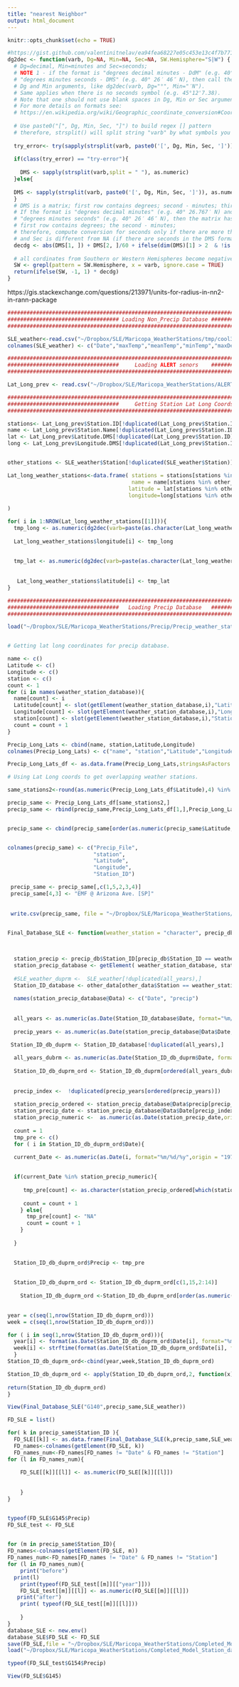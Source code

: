 ```yaml
---
title: "nearest Neighbor"
output: html_document
---
```


```r
knitr::opts_chunk$set(echo = TRUE)
```
```r
#https://gist.github.com/valentinitnelav/ea94fea68227e05c453e13c4f7b7716b
dg2dec <- function(varb, Dg=NA, Min=NA, Sec=NA, SW.Hemisphere="S|W") {
  # Dg=decimal, Min=minutes and Sec=seconds; 
  # NOTE 1 - if the format is "degrees decimal minutes - DdM" (e.g. 40° 26.767′ N) and not 
  # "degrees minutes seconds - DMS" (e.g. 40° 26′ 46″ N), then call the function only with 
  # Dg and Min arguments, like dg2dec(varb, Dg="°", Min="′N"). 
  # Same applies when there is no seconds symbol (e.g. 45°12'7.38).
  # Note that one should not use blank spaces in Dg, Min or Sec arguments (will return NA).
  # For more details on formats see: 
  # https://en.wikipedia.org/wiki/Geographic_coordinate_conversion#Coordinate_format_conversion
  
  # Use paste0("[", Dg, Min, Sec, "]") to build regex [] pattern
  # therefore, strsplit() will split string "varb" by what symbols you give to Dg, Min, Sec
  
  try_error<- try(sapply(strsplit(varb, paste0('[', Dg, Min, Sec, ']')), as.numeric))
  
  if(class(try_error) == "try-error"){
    
    DMS <- sapply(strsplit(varb,split = " "), as.numeric)
  }else{
 
  DMS <- sapply(strsplit(varb, paste0('[', Dg, Min, Sec, ']')), as.numeric)
  }
  # DMS is a matrix; first row contains degrees; second - minutes; third - seconds.
  # If the format is "degrees decimal minutes" (e.g. 40° 26.767′ N) and not 
  # "degrees minutes seconds" (e.g. 40° 26′ 46″ N), then the matrix has only two valid rows: 
  # first row contains degrees; the second - minutes;
  # therefore, compute conversion for seconds only if there are more than 2 rows in DMS 
  # and Sec is different from NA (if there are seconds in the DMS format)
  decdg <- abs(DMS[1, ]) + DMS[2, ]/60 + ifelse(dim(DMS)[1] > 2  & !is.na(Sec), DMS[3, ]/3600, 0)
  
  # all cordinates from Southern or Western Hemispheres become negative in their decimal format
  SW <- grepl(pattern = SW.Hemisphere, x = varb, ignore.case = TRUE)
  return(ifelse(SW, -1, 1) * decdg)
}

```



https://gis.stackexchange.com/questions/213971/units-for-radius-in-nn2-in-rann-package
```r

######################################################################################################
################################### Loading Non_Precip Database ######################################
######################################################################################################

SLE_weather<-read.csv("~/Dropbox/SLE/Maricopa_WeatherStations/tmp/cool3.csv", header = FALSE, stringsAsFactors = FALSE)
colnames(SLE_weather) <- c("Date","maxTemp","meanTemp","minTemp","maxDewpnt", "meanDewpnt","minDewpnt","maxRhumid","minRhumid","maxPkwind","maxBaropr","minBaropr","maxSolrad","Station") 

######################################################################################################
###################################     Loading ALERT senors    ######################################
######################################################################################################

Lat_Long_prev <- read.csv("~/Dropbox/SLE/Maricopa_WeatherStations/ALERT_sensors_all_by_ID.csv",header = TRUE,stringsAsFactors = FALSE)

######################################################################################################
###################################     Getting Station Lat Long Coords      #########################
######################################################################################################

stations<- Lat_Long_prev$Station.ID[!duplicated(Lat_Long_prev$Station.ID)]
name <- Lat_Long_prev$Station.Name[!duplicated(Lat_Long_prev$Station.ID)]
lat <- Lat_Long_prev$Latitude.DMS[!duplicated(Lat_Long_prev$Station.ID)]
long <- Lat_Long_prev$Longitude.DMS[!duplicated(Lat_Long_prev$Station.ID)]


other_stations <- SLE_weather$Station[!duplicated(SLE_weather$Station)]

Lat_long_weather_stations<-data.frame( stations = stations[stations %in% other_stations],
                                       name = name[stations %in% other_stations],
                                      latitude = lat[stations %in% other_stations],
                                      longitude=long[stations %in% other_stations],stringsAsFactors = FALSE
     
)

for( i in 1:NROW(Lat_long_weather_stations[[1]])){
  tmp_long <- as.numeric(dg2dec(varb=paste(as.character(Lat_long_weather_stations$longitude[i]),"W",sep = " "), Dg=" ", Min=" ", Sec=" E|W"))
  
  Lat_long_weather_stations$longitude[i] <- tmp_long
 
  
  tmp_lat <- as.numeric(dg2dec(varb=paste(as.character(Lat_long_weather_stations$latitude[i]),"N",sep = " "), Dg=" ", Min=" ", Sec=" N|S"))
  
  
   Lat_long_weather_stations$latitude[i] <- tmp_lat
}

```

```r

######################################################################################################
###################################   Loading Precip Database   ######################################
######################################################################################################

load("~/Dropbox/SLE/Maricopa_WeatherStations/Precip/Precip_weather_station_database2.Rdata")


# Getting lat long coordinates for precip database.

name <- c()
Latitude <- c()
Longitude <- c()
station <- c()
count <- 1
for (i in names(weather_station_database)){
  name[count] <- i
  Latitude[count] <- slot(getElement(weather_station_database,i),"Latitude")
  Longitude[count] <- slot(getElement(weather_station_database,i),"Longitude")
  station[count] <- slot(getElement(weather_station_database,i),"Station")
  count = count + 1
}

Precip_Long_Lats <- cbind(name, station,Latitude,Longitude)
colnames(Precip_Long_Lats) <- c("name", "station","Latitude","Longitude")

Precip_Long_Lats_df <- as.data.frame(Precip_Long_Lats,stringsAsFactors = FALSE)

# Using Lat Long coords to get overlapping weather stations.

same_stations2<-round(as.numeric(Precip_Long_Lats_df$Latitude),4) %in%  round(as.numeric(Lat_long_weather_stations$latitude),4)

precip_same <- Precip_Long_Lats_df[same_stations2,]
precip_same <- rbind(precip_same,Precip_Long_Lats_df[1,],Precip_Long_Lats_df[136,])


precip_same <- cbind(precip_same[order(as.numeric(precip_same$Latitude, stringAsFactor = FALSE)),],Lat_long_weather_stations$stations[order(as.numeric(Lat_long_weather_stations$latitude))])


colnames(precip_same) <- c("Precip_File",
                           "station",
                           "Latitude",                                        
                           "Longitude",
                           "Station_ID")

 precip_same <- precip_same[,c(1,5,2,3,4)]
 precip_same[4,3] <- "EMF @ Arizona Ave. [SP]"
 
 
 write.csv(precip_same, file = "~/Dropbox/SLE/Maricopa_WeatherStations/Precip_and_other_table.csv")
 
```

```r

Final_Database_SLE <- function(weather_station = "character", precip_db, other_data){

                           

  station_precip <- precip_db$Station_ID[precip_db$Station_ID == weather_station]
  station_precip_database <- getElement( weather_station_database, station_precip)
  
  #SLE_weather_duprm <-  SLE_weather[!duplicated(all_years),]
  Station_ID_database <- other_data[other_data$Station == weather_station,]
  
  names(station_precip_database@Data) <- c("Date", "precip")
  
  
  all_years <- as.numeric(as.Date(Station_ID_database$Date, format="%m/%d/%y",origin = "1970-01-01"))
  
  precip_years <- as.numeric(as.Date(station_precip_database@Data$Date, format="%Y-%m-%d",origin = "1970-01-01"))

 Station_ID_db_duprm <- Station_ID_database[!duplicated(all_years),]
  
  all_years_dubrm <- as.numeric(as.Date(Station_ID_db_duprm$Date, format="%m/%d/%y",origin = "1970-01-01"))
 
  Station_ID_db_duprm_ord <- Station_ID_db_duprm[ordered(all_years_dubrm),]
  
  
  precip_index <-  !duplicated(precip_years[ordered(precip_years)])
  
  station_precip_ordered <- station_precip_database@Data$precip[precip_index]
  station_precip_date <- station_precip_database@Data$Date[precip_index]
  station_precip_numeric <-  as.numeric(as.Date(station_precip_date,origin = "1970-01-01"))
  
  count = 1
  tmp_pre <- c()
  for ( i in Station_ID_db_duprm_ord$Date){
      
  current_Date <- as.numeric(as.Date(i, format="%m/%d/%y",origin = "1970-01-01"))
  

  if(current_Date %in% station_precip_numeric){
   
     tmp_pre[count] <- as.character(station_precip_ordered[which(station_precip_numeric == current_Date)])
   
     count = count + 1
    } else{
      tmp_pre[count] <- "NA"
      count = count + 1
    }
   
  }

 
  Station_ID_db_duprm_ord$Precip <- tmp_pre
  
  
  Station_ID_db_duprm_ord <- Station_ID_db_duprm_ord[c(1,15,2:14)]
    
    Station_ID_db_duprm_ord <-Station_ID_db_duprm_ord[order(as.numeric(as.Date(Station_ID_db_duprm_ord$Date, format="%m/%d/%y",origin = "1970-01-01"))),]
  

year = c(seq(1,nrow(Station_ID_db_duprm_ord)))
week = c(seq(1,nrow(Station_ID_db_duprm_ord)))

for ( i in seq(1,nrow(Station_ID_db_duprm_ord))){
  year[i] <- format(as.Date(Station_ID_db_duprm_ord$Date[i], format="%m/%d/%y"),"%Y")
  week[i] <- strftime(format(as.Date(Station_ID_db_duprm_ord$Date[i], format="%m/%d/%y"),"%Y-%m-%d"), "%V")
  }
Station_ID_db_duprm_ord<-cbind(year,week,Station_ID_db_duprm_ord)

Station_ID_db_duprm_ord <- apply(Station_ID_db_duprm_ord,2, function(x){ gsub(pattern = "_.*",replacement = "NA",x = x,perl = TRUE)})
 
return(Station_ID_db_duprm_ord)   
}   

View(Final_Database_SLE("G140",precip_same,SLE_weather))

FD_SLE = list()

for( k in precip_same$Station_ID ){
  FD_SLE[[k]] <- as.data.frame(Final_Database_SLE(k,precip_same,SLE_weather),stringsAsFactors = FALSE)
  FD_names<-colnames(getElement(FD_SLE, k))
  FD_names_num<-FD_names[FD_names != "Date" & FD_names != "Station"]
for (l in FD_names_num){
   
    FD_SLE[[k]][[l]] <- as.numeric(FD_SLE[[k]][[l]])
  
    
    }
}


typeof(FD_SLE$G145$Precip)
FD_SLE_test <- FD_SLE

  
for (m in precip_same$Station_ID){
FD_names<-colnames(getElement(FD_SLE, m))
FD_names_num<-FD_names[FD_names != "Date" & FD_names != "Station"]
for (l in FD_names_num){
    print("before")
  print(l)
    print(typeof(FD_SLE_test[[m]][["year"]]))
    FD_SLE_test[[m]][[l]] <- as.numeric(FD_SLE[[m]][[l]])
   print("after")
    print( typeof(FD_SLE_test[[m]][[l]]))
    
    }
}
database_SLE <- new.env()
database_SLE$FD_SLE <- FD_SLE
save(FD_SLE,file = "~/Dropbox/SLE/Maricopa_WeatherStations/Completed_Model_Station_data.RData", envir = database_SLE)
load("~/Dropbox/SLE/Maricopa_WeatherStations/Completed_Model_Station_data.RData")

typeof(FD_SLE_test$G154$Precip)

View(FD_SLE$G145)

```